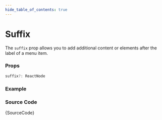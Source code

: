 ```yaml
---
hide_table_of_contents: true
---
```



# Suffix

The `suffix` prop allows you to add additional content or elements after the label of a menu item.

### Props

```ts noCopy
suffix?: ReactNode
```

### Example

<IframeWindow url='https://demos.themeselection.com/materio-mui-nextjs-admin-template/demo-1/en/menu-examples/vertical-menu/menu-item/suffix' />

### Source Code

<TsToJsCodeSnippet>{SourceCode}</TsToJsCodeSnippet>
